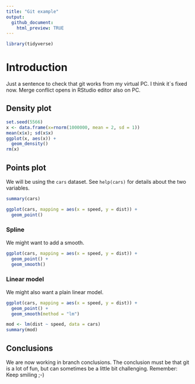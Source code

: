 ```yaml
---
title: "Git example"
output: 
  github_document:
    html_preview: TRUE
---
```


```r
library(tidyverse)
```


# Introduction

Just a sentence to check that git works from my virtual PC.
I think it`s fixed now. Merge conflict opens in RStudio editor also on PC.

## Density plot

```r
set.seed(5566)
x <- data.frame(x=rnorm(1000000, mean = 2, sd = 1))
mean(x$x); sd(x$x)
ggplot(x, aes(x)) +
  geom_density()
rm(x)
```

## Points plot

We will be using the `cars` dataset. See `help(cars)` for details about the two variables.

```r
summary(cars)
```

```r
ggplot(cars, mapping = aes(x = speed, y = dist)) +
  geom_point()
```

### Spline

We might want to add a smooth.

```r
ggplot(cars, mapping = aes(x = speed, y = dist)) +
  geom_point() +
  geom_smooth()
```

### Linear model

We might also want a plain linear model.

```r
ggplot(cars, mapping = aes(x = speed, y = dist)) +
  geom_point() +
  geom_smooth(method = "lm")
```

```r
mod <- lm(dist ~ speed, data = cars)
summary(mod)
```

## Conclusions

We are now working in branch conclusions. The conclusion must be that git is a lot of fun, but can sometimes be a little bit challenging. Remember: Keep smiling ;-)

